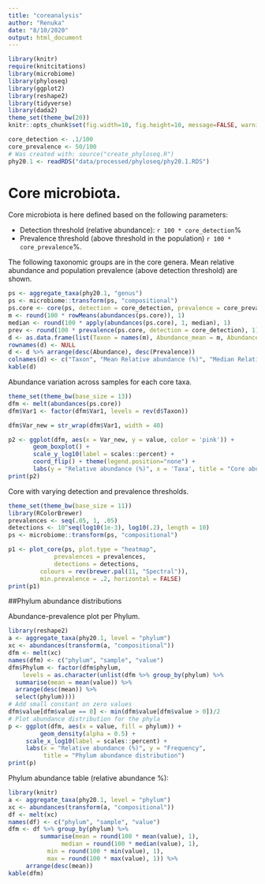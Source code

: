 ```yaml
---
title: "coreanalysis"
author: "Renuka"
date: "8/10/2020"
output: html_document
---
```



```r
library(knitr)
require(knitcitations)
library(microbiome)
library(phyloseq)
library(ggplot2)
library(reshape2)
library(tidyverse)
library(dada2)
theme_set(theme_bw(20))
knitr::opts_chunk$set(fig.width=10, fig.height=10, message=FALSE, warning=FALSE)

core_detection <- .1/100
core_prevalence <- 50/100
# Was created with: source("create_phyloseq.R")
phy20.1 <- readRDS("data/processed/phyloseq/phy20.1.RDS")
```



# Core microbiota.

Core microbiota is here defined based on the following parameters:

  * Detection threshold (relative abundance): `r 100 * core_detection`%
  * Prevalence threshold (above threshold in the population) `r 100 * core_prevalence`%.

The following taxonomic groups are in the core genera. Mean relative abundance and population prevalence (above detection threshold) are shown.

```r

ps <- aggregate_taxa(phy20.1, "genus")
ps <- microbiome::transform(ps, "compositional")
ps.core <- core(ps, detection = core_detection, prevalence = core_prevalence)
m <- round(100 * rowMeans(abundances(ps.core)), 1)
median <- round(100 * apply(abundances(ps.core), 1, median), 1)
prev <- round(100 * prevalence(ps.core, detection = core_detection), 1)
d <- as.data.frame(list(Taxon = names(m), Abundance_mean = m, Abundance_median = median, Prevalence = prev))
rownames(d) <- NULL
d <- d %>% arrange(desc(Abundance), desc(Prevalence))
colnames(d) <- c("Taxon", "Mean Relative abundance (%)", "Median Relative abundance (%)", "Prevalence (%)")
kable(d)
```
Abundance variation across samples for each core taxa.

```r
theme_set(theme_bw(base_size = 13))
dfm <- melt(abundances(ps.core))
dfm$Var1 <- factor(dfm$Var1, levels = rev(d$Taxon))

dfm$Var_new = str_wrap(dfm$Var1, width = 40)

p2 <- ggplot(dfm, aes(x = Var_new, y = value, color = 'pink')) +
       geom_boxplot() +
       scale_y_log10(label = scales::percent) +
       coord_flip() + theme(legend.position="none") +
       labs(y = "Relative abundance (%)", x = 'Taxa', title = "Core abundance variation")
print(p2)
```


Core with varying detection and prevalence thresholds.

```r
theme_set(theme_bw(base_size = 11))
library(RColorBrewer)
prevalences <- seq(.05, 1, .05)
detections <- 10^seq(log10(1e-3), log10(.2), length = 10)
ps <- microbiome::transform(ps, "compositional")

p1 <- plot_core(ps, plot.type = "heatmap", 
             prevalences = prevalences,
             detections = detections,
         colours = rev(brewer.pal(11, "Spectral")),
         min.prevalence = .2, horizontal = FALSE)
print(p1)

```
##Phylum abundance distributions

Abundance-prevalence plot per Phylum.

```r
library(reshape2)
a <- aggregate_taxa(phy20.1, level = "phylum")
xc <- abundances(transform(a, "compositional"))
dfm <- melt(xc)
names(dfm) <- c("phylum", "sample", "value")
dfm$Phylum <- factor(dfm$phylum,
    levels = as.character(unlist(dfm %>% group_by(phylum) %>%
  summarise(mean = mean(value)) %>%
  arrange(desc(mean)) %>%
  select(phylum))))
# Add small constant on zero values
dfm$value[dfm$value == 0] <- min(dfm$value[dfm$value > 0])/2
# Plot abundance distribution for the phyla
p <- ggplot(dfm, aes(x = value, fill = phylum)) +
         geom_density(alpha = 0.5) +
	 scale_x_log10(label = scales::percent) +
	 labs(x = "Relative abundance (%)", y = "Frequency",
	      title = "Phylum abundance distribution")
print(p)

```




Phylum abundance table (relative abundance %):
  

```r
library(knitr)
a <- aggregate_taxa(phy20.1, level = "phylum")
xc <- abundances(transform(a, "compositional"))
df <- melt(xc)
names(df) <- c("phylum", "sample", "value")
dfm <- df %>% group_by(phylum) %>% 
         summarise(mean = round(100 * mean(value), 1),
	           median = round(100 * median(value), 1),
		   min = round(100 * min(value), 1),
		   max = round(100 * max(value), 1)) %>%
	 arrange(desc(mean))
kable(dfm)
```


